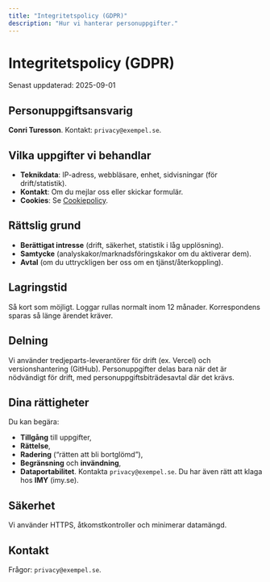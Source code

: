 ```yaml
---
title: "Integritetspolicy (GDPR)"
description: "Hur vi hanterar personuppgifter."
---
```


# Integritetspolicy (GDPR)

Senast uppdaterad: 2025-09-01

## Personuppgiftsansvarig
**Conri Turesson**. Kontakt: `privacy@exempel.se`.

## Vilka uppgifter vi behandlar
- **Teknikdata**: IP-adress, webbläsare, enhet, sidvisningar (för drift/statistik).
- **Kontakt**: Om du mejlar oss eller skickar formulär.
- **Cookies**: Se [Cookiepolicy](/cookies).

## Rättslig grund
- **Berättigat intresse** (drift, säkerhet, statistik i låg upplösning).
- **Samtycke** (analyskakor/marknadsföringskakor om du aktiverar dem).
- **Avtal** (om du uttryckligen ber oss om en tjänst/återkoppling).

## Lagringstid
Så kort som möjligt. Loggar rullas normalt inom 12 månader. Korrespondens sparas så länge ärendet kräver.

## Delning
Vi använder tredjeparts-leverantörer för drift (ex. Vercel) och versionshantering (GitHub). Personuppgifter delas bara när det är nödvändigt för drift, med personuppgiftsbiträdesavtal där det krävs.

## Dina rättigheter
Du kan begära:
- **Tillgång** till uppgifter,
- **Rättelse**,
- **Radering** (“rätten att bli bortglömd”),
- **Begränsning** och **invändning**,
- **Dataportabilitet**.
Kontakta `privacy@exempel.se`. Du har även rätt att klaga hos **IMY** (imy.se).

## Säkerhet
Vi använder HTTPS, åtkomstkontroller och minimerar datamängd.

## Kontakt
Frågor: `privacy@exempel.se`.
